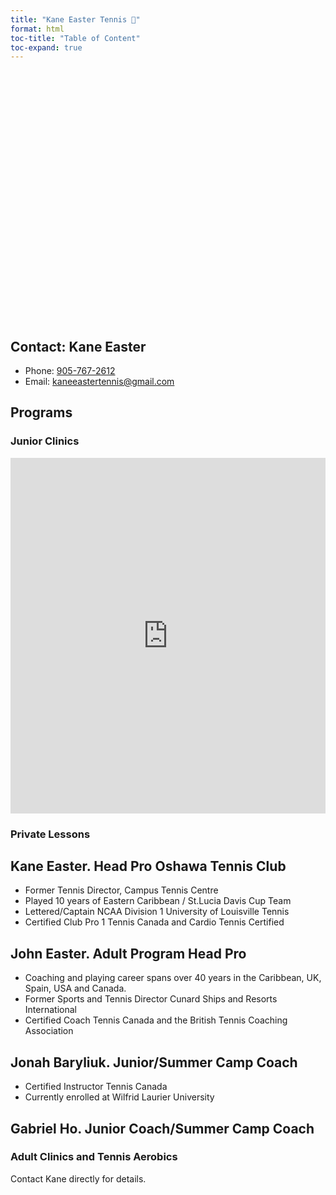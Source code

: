 ```yaml
---
title: "Kane Easter Tennis 🎾"
format: html
toc-title: "Table of Content"
toc-expand: true
---
```


<div class="cover" style="height: 400px"></div>


::: {.callout-note .coach}
# Contact: Kane Easter

- Phone: <a href="tel:19057672612">905-767-2612</a>
- Email: <a href="mailto:kaneeastertennis@gmail.com">kaneeastertennis@gmail.com</a>
:::

## Programs

### Junior Clinics

<iframe src="https://docs.google.com/presentation/d/e/2PACX-1vSzn3QbGmFMoJvkfWpsbjiK_KE28PCj130yFz60xlVudI-Zpt9S3JgjBrKTl9gvPiT2CL0PbonivAqb/embed?start=false&loop=false&delayms=3000" frameborder="0" width="100%" height="569" allowfullscreen="true" mozallowfullscreen="true" webkitallowfullscreen="true"></iframe>

### Private Lessons

::: {.callout-tip .coach}
# Kane Easter.  **Head Pro Oshawa Tennis Club**

- Former Tennis Director, Campus Tennis Centre
- Played 10 years of Eastern Caribbean / St.Lucia Davis Cup Team
- Lettered/Captain NCAA Division 1 University of Louisville Tennis
- Certified Club Pro 1 Tennis Canada and Cardio Tennis Certified
:::

::: {.callout-tip .coach}
# John Easter.  **Adult Program Head Pro**

- Coaching and playing career spans over 40 years in the Caribbean, UK, Spain, USA and Canada.
- Former Sports and Tennis Director Cunard Ships and Resorts International
- Certified Coach Tennis Canada and the British Tennis Coaching Association
:::

::: {.callout-tip .coach}
# Jonah Baryliuk. **Junior/Summer Camp Coach**

- Certified Instructor Tennis Canada
- Currently enrolled at Wilfrid Laurier University
:::

::: {.callout-tip .coach}
# Gabriel Ho. **Junior Coach/Summer Camp Coach**
:::

### Adult Clinics and Tennis Aerobics

Contact Kane directly for details.